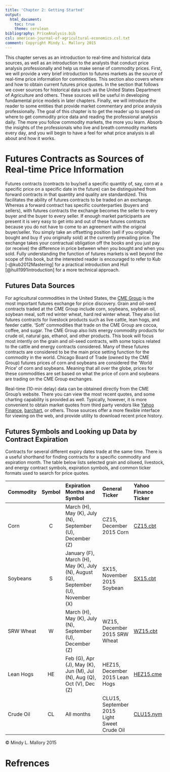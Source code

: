 ```yaml
---
title: 'Chapter 2: Getting Started'
output: 
  html_document:
    toc: true
    theme: cerulean
bibliography: PriceAnalysis.bib
csl: american-journal-of-agricultural-economics.csl.txt
comment: Copyright Mindy L. Mallory 2015
---
```



This chapter serves as an introduction to real-time and historical data sources, as well as an introduction to the analysts that conduct price analysis professionally and help us make sense of commodity prices. First, we will provide a very brief introduction to futures markets as the source of real-time price information for commodities. This section also covers where and how to obtain current futures price quotes. In the section that follows we cover sources for historical data such as the United States Department of Agriculture and others. These sources will be useful in developing fundamental price models in later chapters. Finally, we will introduce the reader to some entities that provide market commentary and price analysis professionally. The goal of this chapter is to get the reader up to speed on where to get commodity price data and reading the professional analysis daily. The more you follow commodity markets, the more you learn. Absorb the insights of the professionals who live and breath commodity markets every day, and you will begin to have a feel for what price analysis is all about and how it works.    


# Futures Contracts as Sources of Real-time Price Information

Futures contracts (contracts to buy/sell a specific quantity of, say, corn at a specific price on a specific date in the future) can be distinguished from forward contracts in that quantity and quality are standardized. This facilitates the ability of futures contracts to be traded on an exchange. Whereas a forward contract has specific counterparties (buyers and sellers), with futures contracts the exchange becomes the seller to every buyer and the buyer to every seller. If enough market participants are present it is very easy to get into and out of these futures contracts because you do not have to come to an agreement with the original buyer/seller. You simply take an offsetting position (sell if you originally bought and buy if you originally sold) at the currently prevailing price. The exchange takes your contractual obligation off the books and you just pay (or receive) the difference in price between when you bought and when you sold. Fully understanding the function of futures markets is well beyond the scope of this book, but the interested reader is encouraged to refer to Kub [-@kub2012Mastering] for a practical introduction and Hull [@hull1991introduction] for a more technical approach. 

## Futures Data Sources 

For agricultural commodities in the United States, the [CME Group](http://www.cmegroup.com/) is the most important futures exchange for price discovery. Grain and oil-seed contracts traded at the CME Group include corn, soybeans, soybean oil, soybean meal, soft red winter wheat, hard red winter wheat. They also list futures contracts for livestock products such as live cattle, lean hogs, and feeder cattle. 'Soft' commodities that trade on the CME Group are cocoa, coffee, and sugar. The CME Group also lists energy commodity products for crude oil, natural gas, ethanol, and other products. This book will focus most intently on the grain and oil-seed contracts, with some topics related to the cattle and energy contracts considered. Many of these futures contracts are considered to be the main price setting function for the commodity in the world. Chicago Board of Trade (owned by the CME Group) futures prices of corn and soybeans are considered the 'World Price' of corn and soybeans. Meaning that all over the globe, prices for these commodities are set based on what the price of corn and soybeans are trading on the CME Group exchanges.     


Real-time (10-min delay) data can be obtained directly from the CME Group's website. There you can view the most recent quotes, and some charting capability is provided as well. Typically, however, it is more convenient to obtain market quotes from third party vendors like [Yahoo Finance](http://finance.yahoo.com/), [barchart](http://www.barchart.com/futures/marketoverview), or others. Those sources offer a more flexible interface for viewing on the web, and provide utility to download recent price history. 

## Futures Symbols and Looking up Data by Contract Expiration

Contracts for several different expiry dates trade at the same time. There is a useful shorthand for finding contracts for a specific commodity and expiration month. The table below lists selected grain and oilseed, livestock, and energy contract symbols, expiration symbols, and common ticker formats used to search for price quotes. 

|Commodity   | Symbol    |  Expiration Months and Symbol                            | General Ticker         | Yahoo Finance Ticker  |
|:----------|:---------:|:--------------------------------------------------------|:----------------------|:---------------------|
| Corn       | C         |March (H), May (K), July (N), September (U), December (Z) | CZ15, December 2015 Corn| [CZ15.cbt](http://finance.yahoo.com/q;_ylt=Aq08zZO8Y0A5GdeM2aZSNJJ.FJF4?uhb=uhb2&fr=uh3_finance_vert_gs&type=2button&s=cz15.cbt)|
| Soybeans   | S         |January (F), March (H), May (K), July (N), August (Q), September (U), November (X) | SX15, November 2015 Soybean| [SX15.cbt](http://finance.yahoo.com/q;_ylt=Ajq44ku8k3rd1HzDOLpIozEnv7gF?uhb=uhb2&fr=uh3_finance_vert_gs&type=2button&s=sx15.cbt) |
| SRW Wheat  | W         |March (H), May (K), July (N), September (U), December (Z) | WZ15, December 2015 SRW Wheat| [WZ15.cbt](http://finance.yahoo.com/q;_ylt=Ajq44ku8k3rd1HzDOLpIozEnv7gF?uhb=uhb2&fr=uh3_finance_vert_gs&type=2button&s=wz15.cbt) |
| Lean Hogs | HE         | Feb (G), Apr (J), May (K), Jun (M), Jul (N), Aug (Q), Oct (V), Dec (Z) | HEZ15, December 2015 Lean Hogs| [HEZ15.cme](http://finance.yahoo.com/q;_ylt=Ajq44ku8k3rd1HzDOLpIozEnv7gF?uhb=uhb2&fr=uh3_finance_vert_gs&type=2button&s=HEZ15.CME%2C) |
| Crude Oil | CL         | All months | CLU15, September 2015 Light Sweet Crude Oil| [CLU15.nym](http://finance.yahoo.com/q;_ylt=Ajq44ku8k3rd1HzDOLpIozEnv7gF?uhb=uhb2&fr=uh3_finance_vert_gs&type=2button&s=clu15.nym) |




&copy; Mindy L. Mallory 2015

# Refrences
